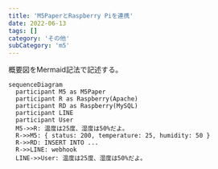 ```yaml
---
title: 'M5PaperとRaspberry Piを連携'
date: 2022-06-13
tags: []
category: 'その他'
subCategory: 'm5'
---
```


概要図をMermaid記法で記述する。

```mermaid,autorun
sequenceDiagram
  participant M5 as M5Paper
  participant R as Raspberry(Apache)
  participant RD as Raspberry(MySQL)
  participant LINE
  participant User
  M5->>R: 温度は25度、湿度は50%だよ。
  R->>M5: { status: 200, temperature: 25, humidity: 50 }
  R->>RD: INSERT INTO ...
  R->>LINE: webhook
  LINE->>User: 温度は25度、湿度は50%だよ。
```
